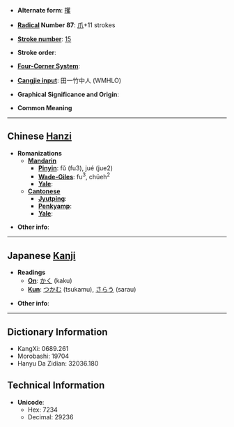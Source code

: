 * '''Alternate form''': [[攫]]

* '''[[Wiktionary:Chinese radical index| Radical]] Number 87''': [[Wiktionary:Chinese radical index 爪|爪]]+11 strokes

* '''[[Wiktionary:Chinese total strokes index|Stroke number]]''': [[Wiktionary:Chinese total strokes index 15|15]]

* '''Stroke order''': 

* '''[[Wiktionary:Chinese four corner index|Four-Corner System]]''': 

* '''[[Wiktionary:Chinese Cangjie index|Cangjie input]]''': 田一竹中人 (WMHLO)

* '''Graphical Significance and Origin''': 

* '''Common Meaning'''

----

== Chinese [[Hanzi]] ==

* '''Romanizations'''
** '''[[Mandarin]]'''
*** '''[[Pinyin]]''': fǔ (fu3), jué (jue2)
*** '''[[Wade-Giles]]''': fu<sup>3</sup>, chüeh<sup>2</sup>
*** '''[[Yale]]''': 
** '''[[Cantonese]]'''
*** '''[[Jyutping]]''':
*** '''[[Penkyamp]]''': 
*** '''[[Yale]]''': 

* '''Other info''': 

----

== Japanese [[Kanji]] ==

* '''Readings'''
** '''[[On]]''': [[かく]] (kaku)
** '''[[Kun]]''': [[つかむ]] (tsukamu), [[さらう]] (sarau)

* '''Other info''':  

----

== Dictionary Information ==

* KangXi: 0689.261
* Morobashi: 19704
* Hanyu Da Zidian: 32036.180

== Technical Information ==

* '''Unicode''':
** Hex: 7234
** Decimal: 29236